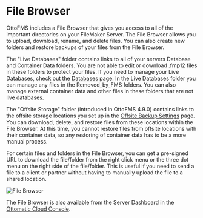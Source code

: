 
# File Browser

OttoFMS includes a File Browser that gives you access to all of the important directories on your FileMaker Server. The File Browser allows you to upload, download, rename, and delete files. You can also create new folders and restore backups of your files from the File Browser.

The "Live Databases" folder contains links to all of your servers Database and Container Data folders. You are not able to edit or download .fmp12 files in these folders to protect your files. If you need to manage your Live Databases, check out the [Databases](/otto-console/filemaker-server/databases) page. In the Live Databases folder you can manage any files in the Removed_by_FMS folders. You can also manage external container data and other files in these folders that are not live databases.

The "Offsite Storage" folder (introduced in OttoFMS 4.9.0) contains links to the offsite storage locations you set up in the [Offsite Backup Settings](/otto-console/settings#offsite-backups) page. You can download, delete, and restore files from these locations within the File Browser. At this time, you cannot restore files from offsite locations with their container data, so any restoring of container data has to be a more manual process.

For certain files and folders in the File Browser, you can get a pre-signed URL to download the file/folder from the right click menu or the three dot menu on the right side of the file/folder. This is useful if you need to send a file to a client or partner without having to manually upload the file to a shared location.

![File Browser](/img/ottofms/console/file-browser.png)

The File Browser is also available from the Server Dashboard in the [Ottomatic Cloud Console](https://console.ottomatic.cloud).
